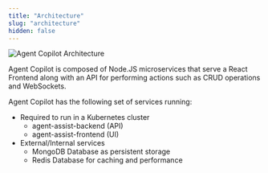 ```yaml
---
title: "Architecture"
slug: "architecture"
hidden: false
---
```


<Frame>
 <img class="image-center" src="/_assets/agent-copilot/agent-copilot-Architecture-Flow.png" alt="Agent Copilot Architecture" style={{ width: 'auto' }} />
</Frame>

Agent Copilot is composed of Node.JS microservices that serve a React Frontend along with an API for performing actions such as CRUD operations and WebSockets.

Agent Copilot has the following set of services running:

- Required to run in a Kubernetes cluster
  - agent-assist-backend (API)
  - agent-assist-frontend (UI)
- External/Internal services
  - MongoDB Database as persistent storage
  - Redis Database for caching and performance
